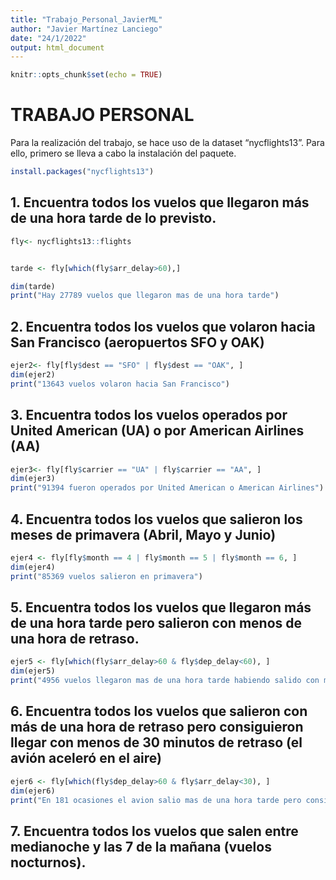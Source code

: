 ```yaml
---
title: "Trabajo_Personal_JavierML"
author: "Javier Martínez Lanciego"
date: "24/1/2022"
output: html_document
---
```


```r
knitr::opts_chunk$set(echo = TRUE)
```

# TRABAJO PERSONAL
Para la realización del trabajo, se hace uso de la dataset "nycflights13". Para ello, primero se lleva a cabo la instalación del paquete.

```r
install.packages("nycflights13")
```

## 1. Encuentra todos los vuelos que llegaron más de una hora tarde de lo previsto.

```r
fly<- nycflights13::flights


tarde <- fly[which(fly$arr_delay>60),]

dim(tarde)
print("Hay 27789 vuelos que llegaron mas de una hora tarde")
```

## 2.  Encuentra todos los vuelos que volaron hacia San Francisco (aeropuertos SFO y OAK) 

```r
ejer2<- fly[fly$dest == "SFO" | fly$dest == "OAK", ]
dim(ejer2)
print("13643 vuelos volaron hacia San Francisco")
```


## 3. Encuentra todos los vuelos operados por United American (UA) o por American Airlines (AA)

```r
ejer3<- fly[fly$carrier == "UA" | fly$carrier == "AA", ]
dim(ejer3)
print("91394 fueron operados por United American o American Airlines")
```

## 4.  Encuentra todos los vuelos que salieron los meses de primavera (Abril, Mayo y Junio)

```r
ejer4 <- fly[fly$month == 4 | fly$month == 5 | fly$month == 6, ]
dim(ejer4)
print("85369 vuelos salieron en primavera")
```


##  5. Encuentra todos los vuelos que llegaron más de una hora tarde pero salieron con menos de una hora de retraso. 

```r
ejer5 <- fly[which(fly$arr_delay>60 & fly$dep_delay<60), ]
dim(ejer5)
print("4956 vuelos llegaron mas de una hora tarde habiendo salido con menos de una hora de retraso")
```

##  6. Encuentra todos los vuelos que salieron con más de una hora de retraso pero consiguieron llegar con menos de 30 minutos de retraso (el avión aceleró en el aire) 

```r
ejer6 <- fly[which(fly$dep_delay>60 & fly$arr_delay<30), ]
dim(ejer6)
print("En 181 ocasiones el avion salio mas de una hora tarde pero consiguio llegar con menos de 30 minutos de retraso")

```


## 7. Encuentra todos los vuelos que salen entre medianoche y las 7 de la mañana (vuelos nocturnos). 









